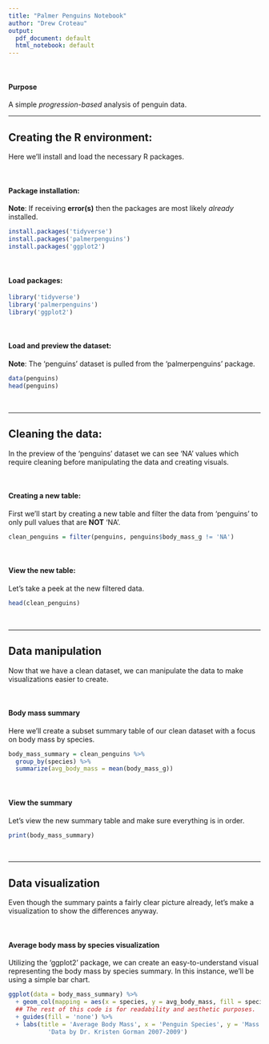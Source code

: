 ```yaml
---
title: "Palmer Penguins Notebook"
author: "Drew Croteau"
output:
  pdf_document: default
  html_notebook: default
---
```


<br> 

#### Purpose
A simple *progression-based* analysis of penguin data.

***


## Creating the R environment:
Here we'll install and load the necessary R packages.

<br>

#### Package installation:
**Note**: If receiving **error(s)** then the packages are most likely *already* installed.
```r
install.packages('tidyverse')
install.packages('palmerpenguins')
install.packages('ggplot2')
```

<br>

#### Load packages:
```r
library('tidyverse')
library('palmerpenguins')
library('ggplot2')
```

<br>

#### Load and preview the dataset:
**Note**: The 'penguins' dataset is pulled from the 'palmerpenguins' package.
```r
data(penguins)
head(penguins)
```

<br>

***

## Cleaning the data:
In the preview of the 'penguins' dataset we can see 'NA' values which require cleaning before manipulating the data and creating visuals.

<br>

#### Creating a new table:
First we'll start by creating a new table and filter the data from 'penguins' to only pull values that are **NOT** 'NA'.
```r
clean_penguins = filter(penguins, penguins$body_mass_g != 'NA')
```

<br>

#### View the new table:
Let's take a peek at the new filtered data.
```r
head(clean_penguins)
```

<br>

***

## Data manipulation
Now that we have a clean dataset, we can manipulate the data to make visualizations easier to create.

<br>

#### Body mass summary
Here we'll create a subset summary table of our clean dataset with a focus on body mass by species.
```r
body_mass_summary = clean_penguins %>% 
  group_by(species) %>%
  summarize(avg_body_mass = mean(body_mass_g))
```

<br>

#### View the summary
Let's view the new summary table and make sure everything is in order.
```r
print(body_mass_summary)
```

<br> 

***

## Data visualization
Even though the summary paints a fairly clear picture already, let's make a visualization to show the differences anyway.

<br>

#### Average body mass by species visualization
Utilizing the 'ggplot2' package, we can create an easy-to-understand visual representing the body mass by species summary. In this instance, we'll be using a simple bar chart.
```r
ggplot(data = body_mass_summary) %>% 
  + geom_col(mapping = aes(x = species, y = avg_body_mass, fill = species)) %>% 
  ## The rest of this code is for readability and aesthetic purposes.
  + guides(fill = 'none') %>% 
  + labs(title = 'Average Body Mass', x = 'Penguin Species', y = 'Mass (Grams)', caption = 
           'Data by Dr. Kristen Gorman 2007-2009')
```

